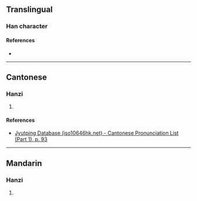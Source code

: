 {{character info/new}}
==Translingual==

===Han character===
{{Han char|rn=38|rad=女|as=08|sn=11|four=|canj=VNAI|ids=⿰女兔}}

====References====
* {{Han ref|kx=0264.190|dkj=06403|dj=0531.110|hdz=21060.130|uh=5A4F|ud=23119}}

----

==Cantonese==

===Hanzi===
{{yue-hanzi|jyut=[[faan3]]|y=faan3}}

# {{defn|lang=yue|sort=女08}}

====References====
* [http://www.iso10646hk.net/jp/document/download.jsp Jyutping Database (iso10646hk.net) - Cantonese Pronunciation List (Part 1), p. 93]

----

==Mandarin==

===Hanzi===
{{cmn-hanzi|pin=[[fàn]] ([[fan4]]), [[fù]] ([[fu4]])|wg=fan<sup>4</sup>, fu<sup>4</sup>}}

# {{defn|lang=cmn|sort=女08}}